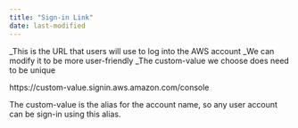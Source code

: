 ```yaml
---
title: "Sign-in Link"
date: last-modified
---
```


_This is the URL that users will use to log into the AWS account
_We can modify it to be more user-friendly
_The custom-value we choose does need to be unique

https://custom-value.signin.aws.amazon.com/console

The custom-value is the alias for the account name, so any user account can be sign-in using this alias.